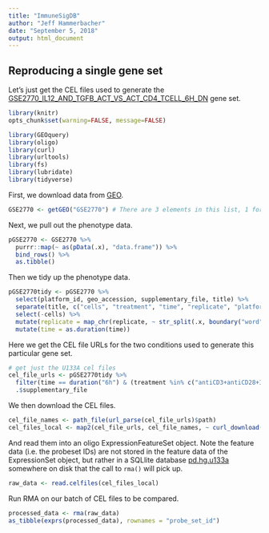 ```yaml
---
title: "ImmuneSigDB"
author: "Jeff Hammerbacher"
date: "September 5, 2018"
output: html_document
---
```


## Reproducing a single gene set
Let's just get the CEL files used to generate the [GSE2770_IL12_AND_TGFB_ACT_VS_ACT_CD4_TCELL_6H_DN](http://software.broadinstitute.org/gsea/msigdb/geneset_page.jsp?geneSetName=GSE2770_IL12_AND_TGFB_ACT_VS_ACT_CD4_TCELL_6H_DN) gene set.

```r
library(knitr)
opts_chunk$set(warning=FALSE, message=FALSE)
```

```r
library(GEOquery)
library(oligo)
library(curl)
library(urltools)
library(fs)
library(lubridate)
library(tidyverse)
```

First, we download data from [GEO](https://www.ncbi.nlm.nih.gov/geo/).

```r
GSE2770 <- getGEO("GSE2770") # There are 3 elements in this list, 1 for each platform
```

Next, we pull out the phenotype data.

```r
pGSE2770 <- GSE2770 %>%
  purrr::map(~ as(pData(.x), "data.frame")) %>%
  bind_rows() %>%
  as.tibble()
```

Then we tidy up the phenotype data.

```r
pGSE2770tidy <- pGSE2770 %>%
  select(platform_id, geo_accession, supplementary_file, title) %>%
  separate(title, c("cells", "treatment", "time", "replicate", "platform"), sep="[_\\(\\)]") %>%
  select(-cells) %>%
  mutate(replicate = map_chr(replicate, ~ str_split(.x, boundary("word"))[[1]][2])) %>%
  mutate(time = as.duration(time))
```

Here we get the CEL file URLs for the two conditions used to generate this particular gene set.

```r
# get just the U133A cel files
cel_file_urls <- pGSE2770tidy %>%
  filter(time == duration("6h") & (treatment %in% c("antiCD3+antiCD28+IL12+TGFbeta", "antiCD3+antiCD28")) & platform == "U133A") %>%
  .$supplementary_file
```

We then download the CEL files.

```r
cel_file_names <- path_file(url_parse(cel_file_urls)$path)
cel_files_local <- map2(cel_file_urls, cel_file_names, ~ curl_download(.x, .y)) %>% simplify()
```

And read them into an oligo ExpressionFeatureSet object. Note the feature data (i.e. the probeset IDs) are not stored in the feature data of the ExpressionSet object, but rather in a SQLlite database [pd.hg.u133a](https://bioconductor.org/packages/release/data/annotation/html/pd.hg.u133a.html) somewhere on disk that the call to `rma()` will pick up.

```r
raw_data <- read.celfiles(cel_files_local)
```

Run RMA on our batch of CEL files to be compared.

```r
processed_data <- rma(raw_data)
as_tibble(exprs(processed_data), rownames = "probe_set_id")
```

